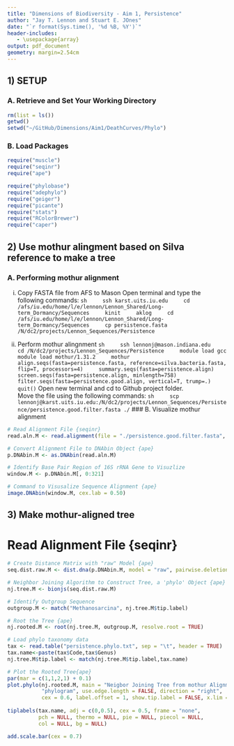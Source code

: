 ```yaml
---
title: "Dimensions of Biodiversity - Aim 1, Persistence"
author: "Jay T. Lennon and Stuart E. JOnes"
date: "`r format(Sys.time(), '%d %B, %Y')`"
header-includes:
   - \usepackage{array}
output: pdf_document
geometry: margin=2.54cm
---
```


## 1) SETUP
### A. Retrieve and Set Your Working Directory

```r
rm(list = ls())
getwd()
setwd("~/GitHub/Dimensions/Aim1/DeathCurves/Phylo")
```

### B. Load Packages 

```r
require("muscle")
require("seqinr")
require("ape")

require("phylobase")
require("adephylo")
require("geiger") 
require("picante")
require("stats")
require("RColorBrewer")
require("caper")
```

## 2) Use mothur alingment based on Silva reference to make a tree
### A. Performing mothur alignment

i) Copy FASTA file from AFS to Mason
Open terminal and type the following commands: 
    ```sh
    ssh karst.uits.iu.edu
    cd /afs/iu.edu/home/l/e/lennon/Lennon_Shared/Long-term_Dormancy/Sequences
    kinit
    aklog
    cd /afs/iu.edu/home/l/e/lennon/Lennon_Shared/Long-term_Dormancy/Sequences
    cp persistence.fasta /N/dc2/projects/Lennon_Sequences/Persistence
    ```

ii) Perform mothur alingnment
    ```sh
    ssh lennonj@mason.indiana.edu
    cd /N/dc2/projects/Lennon_Sequences/Persistence
    module load gcc
    module load mothur/1.31.2
    mothur
    align.seqs(fasta=persistence.fasta, reference=silva.bacteria.fasta, flip=T, processors=4)
    summary.seqs(fasta=persistence.align)
    screen.seqs(fasta=persistence.align, minlength=758) 
    filter.seqs(fasta=persistence.good.align, vertical=T, trump=.)
    quit()
    ```
Open new terminal and cd to Github project folder.  
Move the file using the following commands:
    ```sh
    scp lennonj@karst.uits.iu.edu:/N/dc2/projects/Lennon_Sequences/Persistence/persistence.good.filter.fasta ./
    ```
### B. Visualize mothur alignment
```r
# Read Alignment File {seqinr}
read.aln.M <- read.alignment(file = "./persistence.good.filter.fasta", format = "fasta")  

# Convert Alignment File to DNAbin Object {ape}
p.DNAbin.M <- as.DNAbin(read.aln.M) 

# Identify Base Pair Region of 16S rRNA Gene to Visuzlize
window.M <- p.DNAbin.M[, 0:321] 

# Command to Visusalize Sequence Alignment {ape}
image.DNAbin(window.M, cex.lab = 0.50) 
```

## 3) Make mothur-aligned tree
# Read Alignment File {seqinr}
```r
# Create Distance Matrix with "raw" Model {ape}
seq.dist.raw.M <- dist.dna(p.DNAbin.M, model = "raw", pairwise.deletion = FALSE)

# Neighbor Joining Algorithm to Construct Tree, a 'phylo' Object {ape}
nj.tree.M <- bionjs(seq.dist.raw.M)

# Identify Outgroup Sequence
outgroup.M <- match("Methanosarcina", nj.tree.M$tip.label)

# Root the Tree {ape}
nj.rooted.M <- root(nj.tree.M, outgroup.M, resolve.root = TRUE)

# Load phylo taxonomy data
tax <- read.table("persistence.phylo.txt", sep = "\t", header = TRUE)
tax.name<-paste(tax$Code,tax$Genus)
nj.tree.M$tip.label <- match(nj.tree.M$tip.label,tax.name)

# Plot the Rooted Tree{ape}
par(mar = c(1,1,2,1) + 0.1)
plot.phylo(nj.rooted.M, main = "Neigbor Joining Tree from mothur Alignment", 
           "phylogram", use.edge.length = FALSE, direction = "right",
           cex = 0.6, label.offset = 1, show.tip.label = FALSE, x.lim = 30)
           
tiplabels(tax.name, adj = c(0,0.5), cex = 0.5, frame = "none",
          pch = NULL, thermo = NULL, pie = NULL, piecol = NULL,
          col = NULL, bg = NULL)

add.scale.bar(cex = 0.7)
```